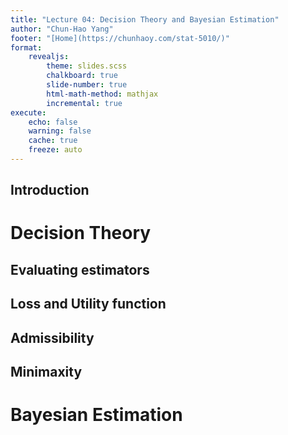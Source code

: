 ```yaml
---
title: "Lecture 04: Decision Theory and Bayesian Estimation"
author: "Chun-Hao Yang"
footer: "[Home](https://chunhaoy.com/stat-5010/)"
format: 
    revealjs:
        theme: slides.scss
        chalkboard: true
        slide-number: true
        html-math-method: mathjax
        incremental: true
execute:
    echo: false
    warning: false
    cache: true
    freeze: auto
---
```


## Introduction

# Decision Theory

## Evaluating estimators

## Loss and Utility function

## Admissibility

## Minimaxity

# Bayesian Estimation

